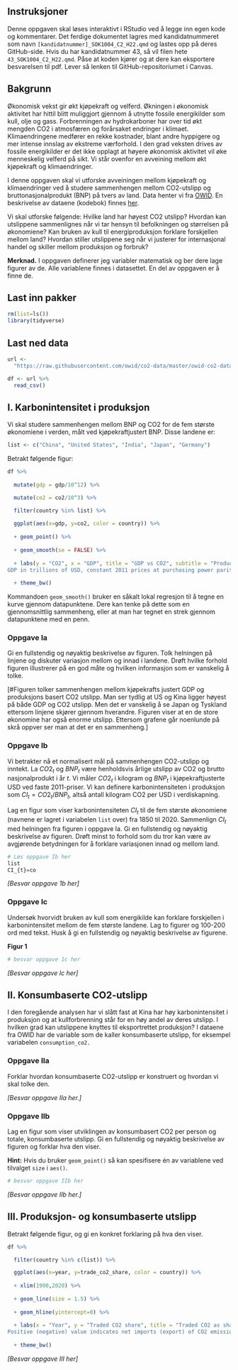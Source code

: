 ## Instruksjoner

Denne oppgaven skal løses interaktivt i RStudio ved å legge inn egen kode og kommentarer. Det ferdige dokumentet lagres med kandidatnummeret som navn `[kandidatnummer]_SOK1004_C2_H22.qmd` og lastes opp på deres GitHub-side. Hvis du har kandidatnummer 43, så vil filen hete `43_SOK1004_C2_H22.qmd`. Påse at koden kjører og at dere kan eksportere besvarelsen til pdf. Lever så lenken til GitHub-repositoriumet i Canvas.

## Bakgrunn

Økonomisk vekst gir økt kjøpekraft og velferd. Økningen i økonomisk aktivitet har hittil blitt muliggjort gjennom å utnytte fossile energikilder som kull, olje og gass. Forbrenningen av hydrokarboner har over tid økt mengden CO2 i atmosfæren og forårsaket endringer i klimaet. Klimaendringene medfører en rekke kostnader, blant andre hyppigere og mer intense innslag av ekstreme værforhold. I den grad veksten drives av fossile energikilder er det ikke opplagt at høyere økonomisk aktivitet vil øke menneskelig velferd på sikt. Vi står ovenfor en avveining mellom økt kjøpekraft og klimaendringer.

I denne oppgaven skal vi utforske avveiningen mellom kjøpekraft og klimaendringer ved å studere sammenhengen mellom CO2-utslipp og bruttonasjonalprodukt (BNP) på tvers av land. Data henter vi fra [OWID](https://ourworldindata.org/co2-emissions). En beskrivelse av dataene (kodebok) finnes [her](https://github.com/owid/co2-data/blob/master/owid-co2-codebook.csv).

Vi skal utforske følgende: Hvilke land har høyest CO2 utslipp? Hvordan kan utslippene sammenlignes når vi tar hensyn til befolkningen og størrelsen på økonomiene? Kan bruken av kull til energiproduksjon forklare forskjellen mellom land? Hvordan stiller utslippene seg når vi justerer for internasjonal handel og skiller mellom produksjon og forbruk?

**Merknad.** I oppgaven definerer jeg variabler matematisk og ber dere lage figurer av de. Alle variablene finnes i datasettet. En del av oppgaven er å finne de.

## Last inn pakker

```{r}
rm(list=ls())
library(tidyverse)
```

## Last ned data

```{r}
url <- 
  "https://raw.githubusercontent.com/owid/co2-data/master/owid-co2-data.csv"

df <- url %>%
  read_csv()
```

## I. Karbonintensitet i produksjon

Vi skal studere sammenhengen mellom BNP og CO2 for de fem største økonomiene i verden, målt ved kjøpekraftjustert BNP. Disse landene er:

```{r}
list <- c("China", "United States", "India", "Japan", "Germany")
```

Betrakt følgende figur:

```{r}
df %>%
  
  mutate(gdp = gdp/10^12) %>%

  mutate(co2 = co2/10^3) %>%

  filter(country %in% list) %>% 
  
  ggplot(aes(x=gdp, y=co2, color = country)) %>%
  
  + geom_point() %>%
  
  + geom_smooth(se = FALSE) %>%
  
  + labs(y = "CO2", x = "GDP", title = "GDP vs CO2", subtitle = "Production-based C02 emissions, billions of tons. 
GDP in trillions of USD, constant 2011 prices at purchasing power parity. 1850-2020.", color = "Country") %>%
  
  + theme_bw()
```

Kommandoen `geom_smooth()` bruker en såkalt lokal regresjon til å tegne en kurve gjennom datapunktene. Dere kan tenke på dette som en gjennomsnittlig sammenheng, eller at man har tegnet en strek gjennom datapunktene med en penn.

### Oppgave Ia

Gi en fullstendig og nøyaktig beskrivelse av figuren. Tolk helningen på linjene og diskuter variasjon mellom og innad i landene. Drøft hvilke forhold figuren illustrerer på en god måte og hvilken informasjon som er vanskelig å tolke.

\[#Figuren tolker sammenhengen mellom kjøpekrafts justert GDP og
produksjons basert CO2 utslipp. Man ser tydlig at US og Kina ligger høyest på
både GDP og CO2 utslipp. Men det er vanskelig å se Japan og Tyskland ettersom
linjene skjører gjennom hverandre. Figuren viser at en de store økonomine har
også enorme utslipp. Ettersom grafene går noenlunde på skrå oppver ser man at
det er en sammenheng.\]

### Oppgave Ib

Vi betrakter nå et normalisert mål på sammenhengen CO2-utslipp og inntekt. La $CO2_{t}$ og $BNP_{t}$ være henholdsvis årlige utslipp av CO2 og brutto nasjonalprodukt i år $t$. Vi måler $CO2_{t}$ i kilogram og $BNP_{t}$ i kjøpekraftjusterte USD ved faste 2011-priser. Vi kan definere karbonintensiteten i produksjon som $CI_{t}=CO{2}_{t}/BNP_{t}$, altså antall kilogram CO2 per USD i verdiskapning.

Lag en figur som viser karbonintensiteten $CI_{t}$ til de fem største økonomiene (navnene er lagret i variabelen `list` over) fra 1850 til 2020. Sammenlign $CI_{t}$ med helningen fra figuren i oppgave Ia. Gi en fullstendig og nøyaktig beskrivelse av figuren. Drøft minst to forhold som du tror kan være av avgjørende betydningen for å forklare variasjonen innad og mellom land.

```{r}
# Løs oppgave Ib her
list
CI_{t}=co

```

*\[Besvar oppgave 1b her\]*

### Oppgave Ic

Undersøk hvorvidt bruken av kull som energikilde kan forklare forskjellen i karbonintensitet mellom de fem største landene. Lag to figurer og 100-200 ord med tekst. Husk å gi en fullstendig og nøyaktig beskrivelse av figurene.

**Figur 1**

```{r}
# besvar oppgave 1c her
```

*\[Besvar oppgave Ic her\]*

## II. Konsumbaserte CO2-utslipp

I den foregående analysen har vi slått fast at Kina har høy karbonintensitet i produksjon og at kullforbrenning står for en høy andel av deres utslipp. I hvilken grad kan utslippene knyttes til eksportrettet produksjon? I dataene fra OWID har de variable som de kaller konsumbaserte utslipp, for eksempel variabelen `consumption_co2.`

### Oppgave IIa

Forklar hvordan konsumbaserte CO2-utslipp er konstruert og hvordan vi skal tolke den.

*\[Besvar oppgave IIa her.\]*

### Oppgave IIb

Lag en figur som viser utviklingen av konsumbasert CO2 per person og totale, konsumbaserte utslipp. Gi en fullstendig og nøyaktig beskrivelse av figuren og forklar hva den viser.

**Hint:** Hvis du bruker `geom_point()` så kan spesifisere én av variablene ved tilvalget `size` i `aes()`.

```{r}
# besvar oppgave IIb her
```

*\[Besvar oppgave IIb her.\]*

## III. Produksjon- og konsumbaserte utslipp

Betrakt følgende figur, og gi en konkret forklaring på hva den viser.

```{r}
df %>%

  filter(country %in% c(list)) %>% 

  ggplot(aes(x=year, y=trade_co2_share, color = country)) %>%
  
  + xlim(1990,2020) %>%
  
  + geom_line(size = 1.5) %>%
  
  + geom_hline(yintercept=0) %>%
  
  + labs(x = "Year", y = "Traded CO2 share", title = "Traded CO2 as share of production-based emissions", subtitle = "CO2 embedded in trade. Share of production based emissions. Percent. 1950-2020.
Positive (negative) value indicates net imports (export) of CO2 emissions.", color = "Country") %>%
  
  + theme_bw()
```

*\[Besvar oppgave III her\]*
